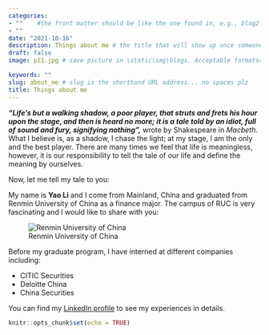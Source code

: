 ```yaml
---
categories:  
- ""    #the front matter should be like the one found in, e.g., blog2.md. It cannot be like the normal Rmd we used
- ""
date: "2021-10-16"
description: Things about me # the title that will show up once someone gets to this page
draft: false
image: p11.jpg # save picture in \static\img\blogs. Acceptable formats= jpg, jpeg, or png . Your iPhone pics wont work

keywords: ""
slug: about_me # slug is the shorthand URL address... no spaces plz
title: Things about me
---
```

***"Life's but a walking shadow, a poor player, that struts and frets his hour upon the stage, and then is heard no more; it is a tale told by an idiot, full of sound and fury, signifying nothing",*** wrote by Shakespeare in *Macbeth*. What I believe is, as a shadow, I chase the light; at my stage, I am the only and the best player. There are many times we feel that life is meaningless, however, it is our responsibility to tell the tale of our life and define the meaning by ourselves.

Now, let me tell my tale to you:

My name is **Yao Li** and I come from Mainland, China and graduated from Renmin University of China as a finance major. The campus of RUC is very fascinating and I would like to share with you: \n

![Renmin University of China](http://www.uniconexed.org/wp-content/uploads/2017/05/Renmin-University.jpg)





Before my graduate program, I have interned at different companies including:

- CITIC Securities
- Deloitte China
- China Securities

You can find my [LinkedIn profile](https://www.linkedin.com/in/yao-ophelia-li-80a802182/) to see my experiences in details. 




```r
knitr::opts_chunk$set(echo = TRUE)
```
